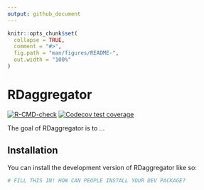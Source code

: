 ```yaml
---
output: github_document
---
```


<!-- README.md is generated from README.Rmd. Please edit that file -->

```r
knitr::opts_chunk$set(
  collapse = TRUE,
  comment = "#>",
  fig.path = "man/figures/README-",
  out.width = "100%"
)
```

# RDaggregator

<!-- badges: start -->
[![R-CMD-check](https://github.com/Thorry13/RDaggregator/actions/workflows/R-CMD-check.yaml/badge.svg)](https://github.com/Thorry13/RDaggregator/actions/workflows/R-CMD-check.yaml)
[![Codecov test coverage](https://codecov.io/gh/Thorry13/RDaggregator/graph/badge.svg)](https://app.codecov.io/gh/Thorry13/RDaggregator)
<!-- badges: end -->

The goal of RDaggregator is to ...

## Installation

You can install the development version of RDaggregator like so:

``` r
# FILL THIS IN! HOW CAN PEOPLE INSTALL YOUR DEV PACKAGE?
```

